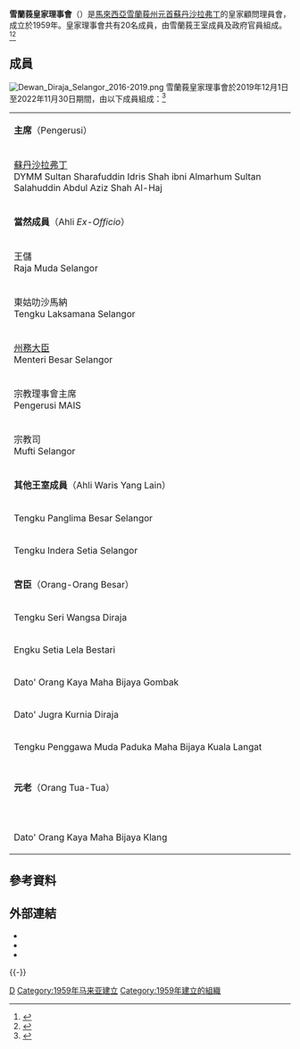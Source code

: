 {{about|Dewan Diraja Selangor|Dewan Negeri Selangor|雪蘭莪州議會}}
{{Infobox organization
| name = 雪蘭莪皇家理事會
| original_name = Dewan Diraja Selangor
| logo = [[File:Ahli_Dewan_Diraja_Selangor.png|200px]]
| logo_caption = 雪蘭莪皇家理事會成員徽章
| image = 
| caption = 
| motto = 
| type = 皇家理事會
| headquarters = 
| location = 
| region = {{flag|Selangor}}
| fields = 王室事務
| services =
| membership = 20名雪州王室成員及政府官員
| general = 
| leader_title = 主席
| leader_name = [[蘇丹沙拉弗丁|蘇丹沙拉弗丁]]
| leader_title2 = 
| leader_name2 = 
| formation = 1959年
| dissolution = 
| website = {{URL|https://selangorroyaloffice.wordpress.com/}}
}}
'''雪蘭莪皇家理事會'''（{{lang-ms|Dewan Diraja Selangor}}）是[[馬來西亞|馬來西亞]][[雪蘭莪|雪蘭莪]][[雪蘭莪蘇丹|州元首]][[蘇丹沙拉弗丁|蘇丹沙拉弗丁]]的皇家顧問理員會，成立於1959年。皇家理事會共有20名成員，由雪蘭莪王室成員及政府官員組成。<ref name=star2016>{{cite news|author=Wani Muthiah|title=Advisory body to the state Ruler|url=https://www.thestar.com.my/news/nation/2016/12/11/advisory-body-to-the-state-ruler/|accessdate=16 April 2018|work=thestar.com.my|date=11 December 2016}}</ref><ref>{{cite news|title=Kenali Ahli Dewan DiRaja Selangor|url=https://www.malaysia-today.net/2014/08/11/kenali-ahli-dewan-diraja-selangor/|publisher=Malaysia Today|date=11 August 2014|accessdate=}}</ref>

== 成員 ==
[[File:Dewan_Diraja_Selangor_2016-2019.png|thumb]]
雪蘭莪皇家理事會於2019年12月1日至2022年11月30日期間，由以下成員組成：<ref>{{cite news|author=Muhammad Aminnuraliff|title=20 Ahli Dewan Diraja Selangor terima watikah pelantikan|url=https://www.sinarharian.com.my/article/59679/EDISI/Selangor-KL/20-Ahli-Dewan-Diraja-Selangor-terima-watikah-pelantikan|date=29 November 2019|accessdate=26 October 2020|publisher=Sinar Harian}}</ref>
{| class=wikitable
|-
| colspan=2 | '''主席'''（Pengerusi）
|-
| colspan=2 | [[蘇丹沙拉弗丁|蘇丹沙拉弗丁]]<br/>DYMM Sultan Sharafuddin Idris Shah ibni Almarhum Sultan Salahuddin Abdul Aziz Shah Al-Haj
|-
| colspan=2 | '''當然成員'''（Ahli ''Ex-Officio''）
|-
| 王儲<br/>Raja Muda Selangor
| {{tsl|en|Tengku Amir Shah|東姑阿米爾沙}}<br/>DYTM Tengku Amir Shah ibni Sultan Sharafuddin Idris Shah Al-Haj
|-<!--
| 東姑盤陀訶羅<br/>Tengku Bendahara Selangor
| 從缺
|--->
| 東姑叻沙馬納<br/>Tengku Laksamana Selangor
| {{tsl|en|Tengku Sulaiman Shah|東姑蘇萊曼沙}}<br/>YAM Tengku Sulaiman Shah ibni Almarhum Sultan Salahuddin Abdul Aziz Shah Al-Haj
|-
| [[雪蘭莪州務大臣|州務大臣]]<br/>Menteri Besar Selangor
| 拿督斯里[[阿米魯丁沙利|阿米魯丁]]<br/>YAB Dato' Seri Amirudin bin Shari
|-
| 宗教理事會主席<br/>Pengerusi MAIS
| 拿督{{tsl|ms|Mohamad Adzib Mohd Isa|莫哈末阿吉}}<br/>YAD Dato' Setia Haji Mohamad Adzib bin Mohd Isa
|-
| 宗教司<br/>Mufti Selangor
| 拿督{{tsl|ms|Mohd Tamyes bin Abd Wahid|莫哈末达耶斯}}<br/>YAD Dato' Setia Haji Mohd Tamyes bin Abd Wahid
|-
| colspan=2 | '''其他王室成員'''（Ahli Waris Yang Lain）
|-
| Tengku Panglima Besar Selangor
| 東姑阿都沙末沙<br/>YAM Tengku Abdul Samad Shah ibni Almarhum Sultan Salahuddin Abdul Aziz Shah Al-Haj
|-
| Tengku Indera Setia Selangor
| 東姑阿末沙<br/>YAM Tengku Ahmad Shah ibni Almarhum Sultan Salahuddin Abdul Aziz Shah Al-Haj
|-
| colspan=2 | '''宮臣'''（Orang-Orang Besar）
|-
| Tengku Seri Wangsa Diraja
| 東姑南利<br/>YAD Tengku Dato' Setia Ramli bin Tengku Sri Andika Diraja Sharuddin Shah
|-
| Engku Setia Lela Bestari
| 拉惹阿夏德<br/>YAD Raja Tan Sri Dato' Seri Arshad bin Raja Sir Tun Uda
|-
| Dato' Orang Kaya Maha Bijaya Gombak
| 拿督旺馬末<br/>YAD Tan Sri Dato' Paduka Raja Dato' Haji Wan Mahmood bin Pa'wan Teh
|-
| Dato' Jugra Kurnia Diraja
| 拿督{{tsl|ms|Syed Mohd Yusof Syed Nasir|莫哈末尤索夫}}<br/>YAD Tan Sri Dato' Syed Mohd Yusof bin Tun Syed Nasir
|-
| Tengku Penggawa Muda Paduka Maha Bijaya Kuala Langat
| 東姑莫哈末<br/>YAD Tengku Dato' Mohamed Alhaj bin Tengku Harun
|-
| 
| 拿督沙烈胡丁<br/>YAD Dato' Setia Salehuddin bin Saidin
|-
| 
| 拿督{{tsl|ms|Mohd Na'im Mokhtar|莫哈末納因}}<br/>YAD Prof Adjung Dato' Dr Haji Mohd Na'im bin Haji Mokhtar
|-
| colspan=2 | '''元老'''（Orang Tua-Tua）
|-
| 
| 丹斯里{{tsl|ms|Ambrin Buang|安比林}}<br/>YAD Tan Sri Dato' Setia Haji Ambrin bin Buang
|-
| 
| 丹斯里{{tsl|ms|Mohamed Hashim bin Mohd Ali|莫哈末哈欣}}<br/>YAD Jen Tan Sri Dato' Seri Mohd Hashim bin Mohd Ali
|-
| 
| 丹斯里依斯邁<br/>YAD Tan Sri Dato' Setia Ismail bin Adam
|-
| 
| 拿督南利<br/>YAD Dato' Setia Ramli bin Mahmud
|-
| 
| 拿督{{tsl|ms|Mohammed Khusrin bin Haji Munawi|莫哈末古斯林}}<br/>YAD Dato' Setia Haji Mohammad Khusrin bin Munawi
|-
| Dato' Orang Kaya Maha Bijaya Klang
| 拿督阿都甘尼<br/>YAD Dato' Setia Diraja Dato' Abdul Ghani bin Pateh Akhir
|}

== 參考資料 ==
{{reflist}}

== 外部連結 ==
* {{facebook|selangorroyaloffice}}
* {{twitter|selangorroyal}}
* {{instagram|selangorroyalofficial}}

{{-}}
{{DEFAULTSORT:X雪}}

[[Category:雪兰莪苏丹|D]]
[[Category:1959年马来亚建立|Category:1959年马来亚建立]]
[[Category:1959年建立的組織|Category:1959年建立的組織]]